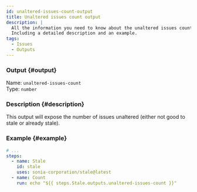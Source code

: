```yaml
---
id: unaltered-issues-count-output
title: Unaltered issues count output
description: |
  All the information you need to know about the unaltered issues count output.
  Including a detailed description and an example.
tags:
  - Issues
  - Outputs
---
```


### Output {#output}

Name: `unaltered-issues-count`  
Type: `number`

### Description {#description}

This output will expose the number of issues unaltered (either not good to stale or already stale).

### Example {#example}

```yml {6}
# ...
steps:
  - name: Stale
    id: stale
    uses: sonia-corporation/stale@latest
  - name: Count
    run: echo "${{ steps.Stale.outputs.unaltered-issues-count }}"
```
